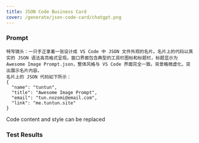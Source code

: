 ```yaml
---
title: JSON Code Business Card
cover: /generate/json-code-card/chatgpt.png
---
```


### Prompt

```text
特写镜头：一只手正拿着一张设计成 VS Code 中 JSON 文件外观的名片。名片上的代码以真实的 JSON 语法高亮格式呈现。窗口界面包含典型的工具栏图标和标题栏，标题显示为 Awesome Image Prompt.json，整体风格与 VS Code 界面完全一致。背景略微虚化，突出展示名片内容。
名片上的 JSON 代码如下所示：
{
  "name": "tuntun",
  "title": "Awesome Image Prompt",
  "email": "tun.nozomi@email.com",
  "link": "me.tuntun.site"
}
```

Code content and style can be replaced

### Test Results

<ImagePreview>
  <ImageCase imageUrl="/generate/json-code-card/chatgpt.png" modelName="ChatGPT" />
  <ImageCase imageUrl="/generate/json-code-card/doubao.png" modelName="Doubao" />
  <ImageCase imageUrl="/generate/json-code-card/jimeng.jpeg" modelName="Jimeng" />
</ImagePreview>